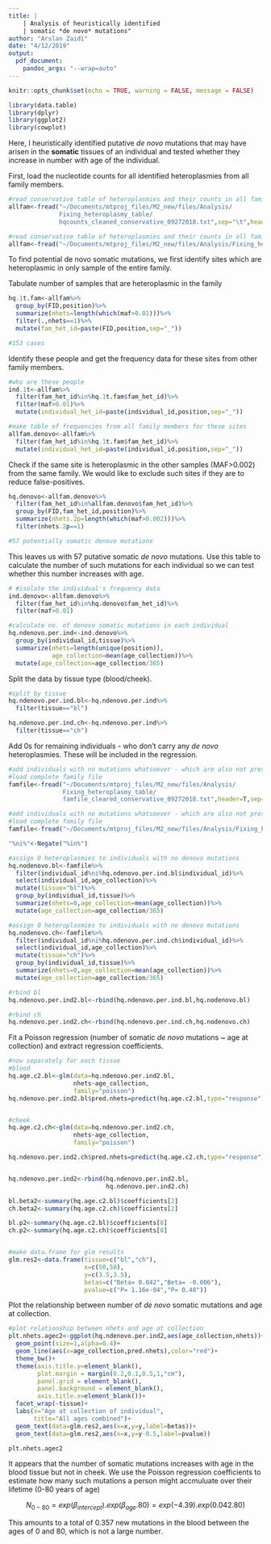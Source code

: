 ```yaml
---
title: |
    | Analysis of heuristically identified 
    | somatic *de novo* mutations"
author: "Arslan Zaidi"
date: "4/12/2019"
output:
  pdf_document:
    pandoc_args: "--wrap=auto"
---
```


```r
knitr::opts_chunk$set(echo = TRUE, warning = FALSE, message = FALSE)
```

```r

library(data.table)
library(dplyr)
library(ggplot2)
library(cowplot)

```

Here, I heuristically identified putative *de novo* mutations that may have arisen in the **somatic** tissues of an individual and tested whether they increase in number with age of the individual.

First, load the nucleotide counts for all identified heteroplasmies from all family members.


```r

#read conservative table of heteroplasmies and their counts in all family members
allfam<-fread("~/Documents/mtproj_files/M2_new/files/Analysis/
              Fixing_heteroplasmy_table/
              hqcounts_cleaned_conservative_09272018.txt",sep="\t",header=T)
```

```r

#read conservative table of heteroplasmies and their counts in all family members
allfam<-fread("~/Documents/mtproj_files/M2_new/files/Analysis/Fixing_heteroplasmy_table/hqcounts_cleaned_conservative_09272018.txt",sep="\t",header=T)

```

To find potential de novo somatic mutations, we first identify sites which are heteroplasmic in only sample of the entire family. 

Tabulate number of samples that are heteroplasmic in the family

```r

hq.1t.fam<-allfam%>%
  group_by(FID,position)%>%
  summarize(nhets=length(which(maf>0.01)))%>%
  filter(.,nhets==1)%>%
  mutate(fam_het_id=paste(FID,position,sep="_"))

#153 cases

```

Identify these people and get the frequency data for these sites from other family members.

```r

#who are these people
ind.1t<-allfam%>%
  filter(fam_het_id%in%hq.1t.fam$fam_het_id)%>%
  filter(maf>0.01)%>%
  mutate(individual_het_id=paste(individual_id,position,sep="_"))

#make table of frequencies from all family members for these sites
allfam.denovo<-allfam%>%
  filter(fam_het_id%in%hq.1t.fam$fam_het_id)%>%
  mutate(individual_het_id=paste(individual_id,position,sep="_"))

```


Check if the same site is heteroplasmic in the other samples (MAF>0.002) from the same family. We would like to exclude such sites if they are to reduce false-positives.


```r
hq.denovo<-allfam.denovo%>%
  filter(fam_het_id%in%allfam.denovo$fam_het_id)%>%
  group_by(FID,fam_het_id,position)%>%
  summarize(nhets.2p=length(which(maf>0.002)))%>%
  filter(nhets.2p==1)

#57 potentially somatic denovo mutations

```

This leaves us with 57 putative somatic *de novo* mutations. Use this table to calculate the number of such mutations for each individual so we can test whether this number increases with age.

```r

# #isolate the individual's frequency data
ind.denovo<-allfam.denovo%>%
  filter(fam_het_id%in%hq.denovo$fam_het_id)%>%
  filter(maf>0.01)

#calculate no. of denovo somatic mutations in each individual
hq.ndenovo.per.ind<-ind.denovo%>%
  group_by(individual_id,tissue)%>%
  summarize(nhets=length(unique(position)),
            age_collection=mean(age_collection))%>%
  mutate(age_collection=age_collection/365)

```


Split the data by tissue type (blood/cheek).

```r

#split by tissue
hq.ndenovo.per.ind.bl<-hq.ndenovo.per.ind%>%
  filter(tissue=="bl")

hq.ndenovo.per.ind.ch<-hq.ndenovo.per.ind%>%
  filter(tissue=="ch")


```

Add 0s for remaining individuals - who don't carry any *de novo* heteroplasmies. These will be included in the regression.

```r

#add individuals with no mutations whatsoever - which are also not present in the family
#load complete family file
famfile<-fread("~/Documents/mtproj_files/M2_new/files/Analysis/
               Fixing_heteroplasmy_table/
               famfile_cleared_conservative_09272018.txt",header=T,sep="\t")

```

```r

#add individuals with no mutations whatsoever - which are also not present in the family
#load complete family file
famfile<-fread("~/Documents/mtproj_files/M2_new/files/Analysis/Fixing_heteroplasmy_table/famfile_cleared_conservative_09272018.txt",header=T,sep="\t")

```


```r

"%ni%"<-Negate("%in%")

#assign 0 heteroplasmies to individuals with no denovo mutations
hq.nodenovo.bl<-famfile%>%
  filter(individual_id%ni%hq.ndenovo.per.ind.bl$individual_id)%>%
  select(individual_id,age_collection)%>%
  mutate(tissue="bl")%>%
  group_by(individual_id,tissue)%>%
  summarize(nhets=0,age_collection=mean(age_collection))%>%
  mutate(age_collection=age_collection/365)

#assign 0 heteroplasmies to individuals with no denovo mutations
hq.nodenovo.ch<-famfile%>%
  filter(individual_id%ni%hq.ndenovo.per.ind.ch$individual_id)%>%
  select(individual_id,age_collection)%>%
  mutate(tissue="ch")%>%
  group_by(individual_id,tissue)%>%
  summarize(nhets=0,age_collection=mean(age_collection))%>%
  mutate(age_collection=age_collection/365)

#rbind bl
hq.ndenovo.per.ind2.bl<-rbind(hq.ndenovo.per.ind.bl,hq.nodenovo.bl)

#rbind ch
hq.ndenovo.per.ind2.ch<-rbind(hq.ndenovo.per.ind.ch,hq.nodenovo.ch)


```

Fit a Poisson regression (number of somatic *de novo* mutations ~ age at collection) and extract regression coefficients.

```r


#now separately for each tissue
#blood
hq.age.c2.bl<-glm(data=hq.ndenovo.per.ind2.bl,
                  nhets~age_collection,
                  family="poisson")
hq.ndenovo.per.ind2.bl$pred.nhets=predict(hq.age.c2.bl,type="response")


#cheek
hq.age.c2.ch<-glm(data=hq.ndenovo.per.ind2.ch,
                  nhets~age_collection,
                  family="poisson")

hq.ndenovo.per.ind2.ch$pred.nhets=predict(hq.age.c2.ch,type="response")


hq.ndenovo.per.ind2<-rbind(hq.ndenovo.per.ind2.bl,
                           hq.ndenovo.per.ind2.ch)

bl.beta2<-summary(hq.age.c2.bl)$coefficients[2]
ch.beta2<-summary(hq.age.c2.ch)$coefficients[2]

bl.p2<-summary(hq.age.c2.bl)$coefficients[8]
ch.p2<-summary(hq.age.c2.ch)$coefficients[8]


#make data.frame for glm results
glm.res2<-data.frame(tissue=c("bl","ch"),
                     x=c(50,50),
                     y=c(3.5,3.5),
                     betas=c("Beta= 0.042","Beta= -0.006"),
                     pvalue=c("P= 1.16e-04","P= 0.48"))

```

Plot the relationship between number of *de novo* somatic mutations and age at collection.

```r

#plot relationship between nhets and age at collection
plt.nhets.agec2<-ggplot(hq.ndenovo.per.ind2,aes(age_collection,nhets))+
  geom_point(size=1,alpha=0.4)+
  geom_line(aes(x=age_collection,pred.nhets),color="red")+
  theme_bw()+
  theme(axis.title.y=element_blank(),
        plot.margin = margin(0.2,0.1,0.5,1,"cm"),
        panel.grid = element_blank(),
        panel.background = element_blank(),
        axis.title.x=element_blank())+
  facet_wrap(~tissue)+
  labs(x="Age at collection of individual",
       title="All ages combined")+
  geom_text(data=glm.res2,aes(x=x,y=y,label=betas))+
  geom_text(data=glm.res2,aes(x=x,y=y-0.5,label=pvalue))

plt.nhets.agec2

```

It appears that the number of somatic mutations increases with age in the blood tissue but not in cheek. We use the Poisson regression coefficients to estimate how many such mutations a person might accmuluate over their lifetime (0-80 years of age)

$$N_{0-80} = exp( \beta_{intercept} ).exp( \beta_{age}.80 ) = exp( -4.39 ).exp( 0.042 . 80)$$

This amounts to a total of 0.357 new mutations in the blood between the ages of 0 and 80, which is not a large number. 



